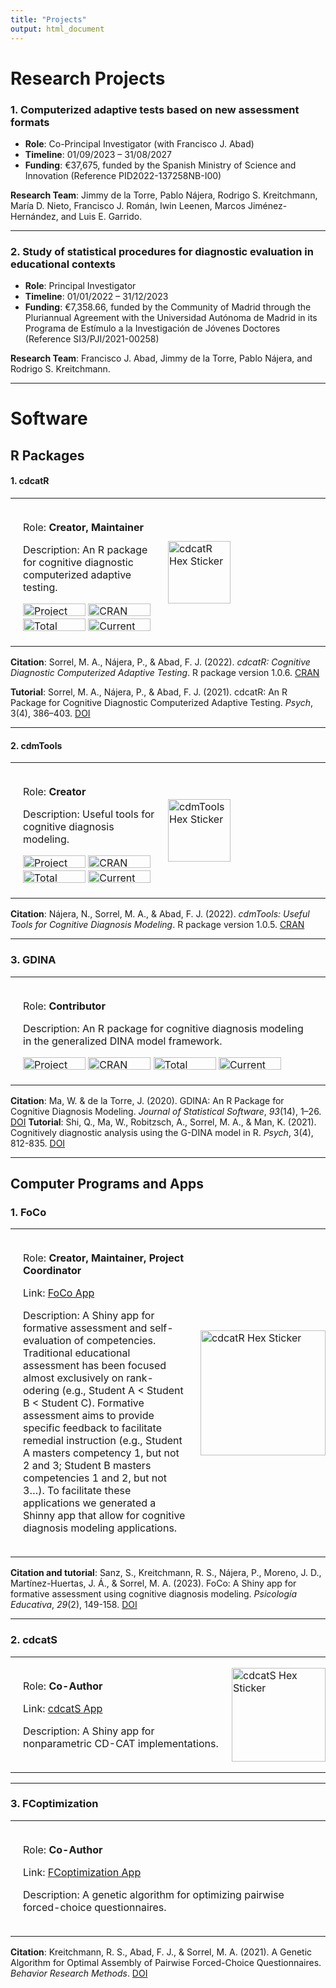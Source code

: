 ```yaml
---
title: "Projects"
output: html_document
---
```


# Research Projects  

### 1. **Computerized adaptive tests based on new assessment formats**  
- **Role**: Co-Principal Investigator (with Francisco J. Abad)  
- **Timeline**: 01/09/2023 – 31/08/2027  
- **Funding**: €37,675, funded by the Spanish Ministry of Science and Innovation (Reference PID2022-137258NB-I00)  

**Research Team**: Jimmy de la Torre, Pablo Nájera, Rodrigo S. Kreitchmann, María D. Nieto, Francisco J. Román, Iwin Leenen, Marcos Jiménez-Hernández, and Luis E. Garrido.

---

### 2. **Study of statistical procedures for diagnostic evaluation in educational contexts**  
- **Role**: Principal Investigator  
- **Timeline**: 01/01/2022 – 31/12/2023  
- **Funding**: €7,358.66, funded by the Community of Madrid through the Pluriannual Agreement with the Universidad Autónoma de Madrid in its Programa de Estímulo a la Investigación de Jóvenes Doctores (Reference SI3/PJI/2021-00258)  

**Research Team**: Francisco J. Abad, Jimmy de la Torre, Pablo Nájera, and Rodrigo S. Kreitchmann.

---

# Software  

## R Packages  

#### 1. **cdcatR**  

<table style="width: 100%; border-collapse: collapse;">
  <tr>
    <td style="width: 50%; padding: 20px; vertical-align: top;">
      <p>Role: <strong>Creator, Maintainer</strong></p>
      <p>Description: An R package for cognitive diagnostic computerized adaptive testing.</p>
      <a href="https://www.repostatus.org/#active" target="_blank" style="display: inline-block;">
      <img src="https://www.repostatus.org/badges/latest/active.svg" alt="Project Status: Active" style="width: 100px; height: 20px;">
    </a>
<a href="https://cran.r-project.org/package=cdcatR" target="_blank" style="display: inline-block;">
  <img src="http://www.r-pkg.org/badges/version/cdcatR?color=brightgreen" alt="CRAN Version" style="width: 100px; height: 20px;">
</a>
<a href="https://cran.r-project.org/package=cdcatR" target="_blank" style="display: inline-block;">
  <img src="http://cranlogs.r-pkg.org/badges/grand-total/cdcatR?color=blue" alt="Total Downloads" style="width: 100px; height: 20px;">
</a>
<a href="https://cran.r-project.org/package=cdcatR" target="_blank" style="display: inline-block;">
  <img src="https://cranlogs.r-pkg.org/badges/cdcatR?color=blue" alt="Current Downloads" style="width: 100px; height: 20px;">
</a>
    </td>
    <td style="width: 50%; text-align: left; padding: 0;">
<img src="images/cdcatR_hex.png" alt="cdcatR Hex Sticker" style="width: 100px; max-width: 100px;">
</td>
  </tr>
</table>

**Citation**: Sorrel, M. A., Nájera, P., & Abad, F. J. (2022). *cdcatR: Cognitive Diagnostic Computerized Adaptive Testing*. R package version 1.0.6. [CRAN](https://CRAN.R-project.org/package=cdcatR)

**Tutorial**: Sorrel, M. A., Nájera, P., & Abad, F. J. (2021). cdcatR: An R Package for Cognitive Diagnostic Computerized Adaptive Testing. *Psych*, 3(4), 386–403. [DOI](https://doi.org/10.3390/psych3030028)

---

#### 2. **cdmTools**  

<table style="width: 100%; border-collapse: collapse;">
  <tr>
    <td style="width: 50%; padding: 20px; vertical-align: top;">
      <p>Role: <strong>Creator</strong></p>
      <p>Description: Useful tools for cognitive diagnosis modeling.</p>
      <a href="https://www.repostatus.org/#active" target="_blank" style="display: inline-block;">
      <img src="https://www.repostatus.org/badges/latest/active.svg" alt="Project Status: Active" style="width: 100px; height: 20px;">
    </a>
<a href="https://cran.r-project.org/package=cdmTools" target="_blank" style="display: inline-block;">
  <img src="http://www.r-pkg.org/badges/version/cdmTools?color=brightgreen" alt="CRAN Version" style="width: 100px; height: 20px;">
</a>
<a href="https://cran.r-project.org/package=cdmTools" target="_blank" style="display: inline-block;">
  <img src="http://cranlogs.r-pkg.org/badges/grand-total/cdmTools?color=blue" alt="Total Downloads" style="width: 100px; height: 20px;">
</a>
<a href="https://cran.r-project.org/package=cdmTools" target="_blank" style="display: inline-block;">
  <img src="https://cranlogs.r-pkg.org/badges/cdmTools?color=blue" alt="Current Downloads" style="width: 100px; height: 20px;">
</a>
    </td>
    <td style="width: 50%; text-align: left; padding: 0;">
<img src="images/cdmTools_p_hex.png" alt="cdmTools Hex Sticker" style="width: 100px; max-width: 100px;">
</td>
  </tr>
</table>

**Citation**: Nájera, N., Sorrel, M. A., & Abad, F. J. (2022). *cdmTools: Useful Tools for Cognitive Diagnosis Modeling*. R package version 1.0.5. [CRAN](https://CRAN.R-project.org/package=cdmTools)

---

### 3. **GDINA**  

<table style="width: 100%; border-collapse: collapse;">
  <tr>
    <td style="width: 50%; padding: 20px; vertical-align: top;">
      <p>Role: <strong>Contributor</strong></p>
      <p>Description: An R package for cognitive diagnosis modeling in the generalized DINA model framework.</p>
      <a href="https://www.repostatus.org/#active" target="_blank" style="display: inline-block;">
      <img src="https://www.repostatus.org/badges/latest/active.svg" alt="Project Status: Active" style="width: 100px; height: 20px;">
    </a>
<a href="https://cran.r-project.org/package=GDINA" target="_blank" style="display: inline-block;">
  <img src="http://www.r-pkg.org/badges/version/GDINA?color=brightgreen" alt="CRAN Version" style="width: 100px; height: 20px;">
</a>
<a href="https://cran.r-project.org/package=GDINA" target="_blank" style="display: inline-block;">
  <img src="http://cranlogs.r-pkg.org/badges/grand-total/GDINA?color=blue" alt="Total Downloads" style="width: 100px; height: 20px;">
</a>
<a href="https://cran.r-project.org/package=GDINA" target="_blank" style="display: inline-block;">
  <img src="https://cranlogs.r-pkg.org/badges/GDINA?color=blue" alt="Current Downloads" style="width: 100px; height: 20px;">
</a>
    </td>
<!--     <td style="width: 50%; text-align: left; padding: 0;"> -->
<!-- <img src="images/cdcatR_hex.png" alt="cdcatR Hex Sticker" style="width: 100px; max-width: 100px;"> -->
</td>
  </tr>
</table>

**Citation**: Ma, W. & de la Torre, J. (2020). GDINA: An R Package for Cognitive Diagnosis Modeling. *Journal of Statistical Software*, *93*(14), 1–26. [DOI](https://doi.org/10.18637/jss.v093.i14)
**Tutorial**: Shi, Q., Ma, W., Robitzsch, A., Sorrel, M. A., & Man, K. (2021). Cognitively diagnostic analysis using the G-DINA model in R. *Psych*, 3(4), 812-835. [DOI](https://doi.org/10.3390/psych3040052)

---

## Computer Programs and Apps  

### 1. **FoCo**  

<table style="width: 100%; border-collapse: collapse;">
  <tr>
    <td style="width: 80%; padding: 20px; vertical-align: top;">
      <p>Role: <strong>Creator, Maintainer, Project Coordinator</strong></p>
        <p>Link: [FoCo App](https://psychometricmodelling.shinyapps.io/FoCo/)</p>
      <p>Description: A Shiny app for formative assessment and self-evaluation of competencies. Traditional educational assessment has been focused almost exclusively on rank-odering (e.g., Student A < Student B < Student C). Formative assessment aims to provide specific feedback to facilitate remedial instruction (e.g., Student A masters competency 1, but not 2 and 3; Student B masters competencies 1 and 2, but not 3…). To facilitate these applications we generated a Shinny app that allow for cognitive diagnosis modeling applications. </p>
    </td>
    <td style="width: 20%; text-align: left; padding: 0;">
<img src="images/logo.png" alt="cdcatR Hex Sticker" style="width: 200px; max-width: 200px;">

</td>
  </tr>
</table>

**Citation and tutorial**: Sanz, S., Kreitchmann, R. S., Nájera, P., Moreno, J. D., Martínez-Huertas, J. Á., & Sorrel, M. A. (2023). FoCo: A Shiny app for formative assessment using cognitive diagnosis modeling. *Psicología Educativa*, *29*(2), 149-158. [DOI](https://CRAN.R-project.org/package=cdcatR)

---

### 2. **cdcatS**  

<table style="width: 100%; border-collapse: collapse;">
  <tr>
    <td style="width: 80%; padding: 20px; vertical-align: top;">
      <p>Role: <strong>Co-Author</strong></p>
      <p>Link: [cdcatS App](https://psychometricmodelling.shinyapps.io/cdcatS/) </p>
      <p>Description: A Shiny app for nonparametric CD-CAT implementations.   </p>
    </td>
    <td style="width: 20%; text-align: left; padding: 0;">
<img src="images/cdcatS_hex.png" alt="cdcatS Hex Sticker" style="width: 150px; max-width: 150px;">

</td>
  </tr>
</table>

---

### 3. **FCoptimization**  

<table style="width: 100%; border-collapse: collapse;">
  <tr>
    <td style="width: 80%; padding: 20px; vertical-align: top;">
      <p>Role: <strong>Co-Author</strong></p>
        <p>Link: [FCoptimization App](https://psychometricmodelling.shinyapps.io/FCoptimization/)</p>
      <p>Description: A genetic algorithm for optimizing pairwise forced-choice questionnaires. </p>
<!--     </td> -->
<!--     <td style="width: 20%; text-align: left; padding: 0;"> -->
<!-- <img src="images/logo.png" alt="cdcatR Hex Sticker" style="width: 200px; max-width: 200px;"> -->

<!-- </td> -->
  </tr>
</table>

**Citation**: Kreitchmann, R. S., Abad, F. J., & Sorrel, M. A. (2021). A Genetic Algorithm for Optimal Assembly of Pairwise Forced-Choice Questionnaires. *Behavior Research Methods*. [DOI](https://doi.org/10.3758/s13428-021-01677-4)




